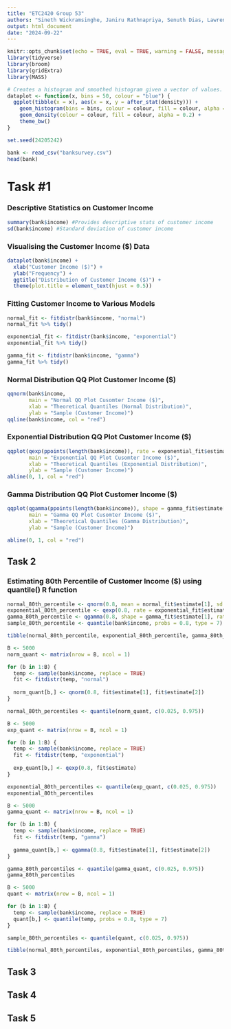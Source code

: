 ---
title: "ETC2420 Group 53"
authors: "Sineth Wickramsinghe, Janiru Rathnapriya, Senuth Dias, Lawrence"
output: html_document
date: "2024-09-22"
---

```{r setup, include=FALSE}
knitr::opts_chunk$set(echo = TRUE, eval = TRUE, warning = FALSE, message = FALSE, error = FALSE)
library(tidyverse)
library(broom)
library(gridExtra)
library(MASS)

# Creates a histogram and smoothed histogram given a vector of values.
dataplot <- function(x, bins = 50, colour = "blue") {
  ggplot(tibble(x = x), aes(x = x, y = after_stat(density))) +
    geom_histogram(bins = bins, colour = colour, fill = colour, alpha = 0.2) +
    geom_density(colour = colour, fill = colour, alpha = 0.2) +
    theme_bw()
}

set.seed(24205242)
```

```{r Reading Bank Survey Data}
bank <- read_csv("banksurvey.csv")
head(bank)
```

# **Task #1**

### Descriptive Statistics on Customer Income

```{r Descriptive Statistics}

summary(bank$income) #Provides descriptive stats of customer income 
sd(bank$income) #Standard deviation of customer income 
```
### Visualising the Customer Income ($) Data 

```{r Visualising Data}
dataplot(bank$income) + 
  xlab("Customer Income ($)") + 
  ylab("Frequency") + 
  ggtitle("Distribution of Customer Income ($)") + 
  theme(plot.title = element_text(hjust = 0.5))
```


### Fitting Customer Income to Various Models

```{r Fitting Customer Income to Varuous Models}
normal_fit <- fitdistr(bank$income, "normal")
normal_fit %>% tidy()

exponential_fit <- fitdistr(bank$income, "exponential") 
exponential_fit %>% tidy()

gamma_fit <- fitdistr(bank$income, "gamma") 
gamma_fit %>% tidy()
```

### Normal Distribution QQ Plot Customer Income ($) 

```{r}
qqnorm(bank$income, 
       main = "Normal QQ Plot Cusomter Income ($)",
       xlab = "Theoretical Quantiles (Normal Distribution)", 
       ylab = "Sample (Customer Income)")
qqline(bank$income, col = "red") 
```

### Exponential Distribution QQ Plot Customer Income ($) 


```{r}
qqplot(qexp(ppoints(length(bank$income)), rate = exponential_fit$estimate), bank$income, 
       main = "Exponential QQ Plot Cusomter Income ($)",
       xlab = "Theoretical Quantiles (Exponential Distribution)", 
       ylab = "Sample (Customer Income)")
abline(0, 1, col = "red")
```



### Gamma Distribution QQ Plot Customer Income ($) 


```{r}
qqplot(qgamma(ppoints(length(bank$income)), shape = gamma_fit$estimate["shape"], rate = gamma_fit$estimate["rate"]), bank$income, 
       main = "Gamma QQ Plot Cusomter Income ($)",
       xlab = "Theoretical Quantiles (Gamma Distribution)", 
       ylab = "Sample (Customer Income)") 

abline(0, 1, col = "red")
```



## **Task 2**

### Estimating 80th Percentile of Customer Income ($) using quantile() R function 

```{r}
normal_80th_percentile <- qnorm(0.8, mean = normal_fit$estimate[1], sd =normal_fit$estimate[2])
exponential_80th_percentile <- qexp(0.8, rate = exponential_fit$estimate)
gamma_80th_percentile <- qgamma(0.8, shape = gamma_fit$estimate[1], rate = gamma_fit$estimate[2])
sample_80th_percentile <- quantile(bank$income, probs = 0.8, type = 7)

tibble(normal_80th_percentile, exponential_80th_percentile, gamma_80th_percentile, sample_80th_percentile)
```

```{r}
B <- 5000
norm_quant <- matrix(nrow = B, ncol = 1)

for (b in 1:B) {
  temp <- sample(bank$income, replace = TRUE)
  fit <- fitdistr(temp, "normal")
  
  norm_quant[b,] <- qnorm(0.8, fit$estimate[1], fit$estimate[2])
}

normal_80th_percentiles <- quantile(norm_quant, c(0.025, 0.975))
```

```{r}
B <- 5000
exp_quant <- matrix(nrow = B, ncol = 1)

for (b in 1:B) {
  temp <- sample(bank$income, replace = TRUE)
  fit <- fitdistr(temp, "exponential")
  
  exp_quant[b,] <- qexp(0.8, fit$estimate)
}

exponential_80th_percentiles <- quantile(exp_quant, c(0.025, 0.975))
exponential_80th_percentiles
```

```{r}
B <- 5000
gamma_quant <- matrix(nrow = B, ncol = 1)

for (b in 1:B) {
  temp <- sample(bank$income, replace = TRUE)
  fit <- fitdistr(temp, "gamma")
  
  gamma_quant[b,] <- qgamma(0.8, fit$estimate[1], fit$estimate[2])
}

gamma_80th_percentiles <- quantile(gamma_quant, c(0.025, 0.975))
gamma_80th_percentiles
```


```{r}
B <- 5000
quant <- matrix(nrow = B, ncol = 1)

for (b in 1:B) {
  temp <- sample(bank$income, replace = TRUE)
  quant[b,] <- quantile(temp, probs = 0.8, type = 7)
}

sample_80th_percentiles <- quantile(quant, c(0.025, 0.975))
```

```{r}
tibble(normal_80th_percentiles, exponential_80th_percentiles, gamma_80th_percentiles, sample_80th_percentiles)
```

## **Task 3**

## **Task 4**


## **Task 5**
